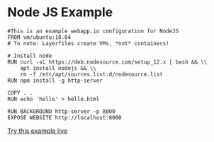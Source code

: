 # Node JS Example

```Layerfile
#This is an example webapp.io configuration for NodeJS
FROM vm/ubuntu:18.04
# To note: Layerfiles create VMs, *not* containers!

# Install node
RUN curl -sL https://deb.nodesource.com/setup_12.x | bash && \\
    apt install nodejs && \\
    rm -f /etc/apt/sources.list.d/nodesource.list
RUN npm install -g http-server

COPY . .
RUN echo 'hello' > hello.html

RUN BACKGROUND http-server -p 8000
EXPOSE WEBSITE http://localhost:8000
```

[Try this example live](/sign-up)
